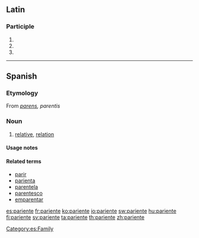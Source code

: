 ==Latin==

===Participle===
{{la-part-form|pariente}}

# {{inflection of|pariens|pariēns|dat|m|s|lang=la}}
# {{inflection of|pariens|pariēns|dat|f|s|lang=la}}
# {{inflection of|pariens|pariēns|dat|n|s|lang=la}}
{{count page|[[Wiktionary:Page count]]}}

----

==Spanish==

===Etymology===
From {{etyl|la|es}} ''[[parens]], parentis''

===Noun===
{{es-noun-mf}}

# [[relative]], [[relation]] {{gloss|member of one's family}}

====Usage notes====

====Related terms====
* [[parir]]
* [[parienta]]
* [[parentela]]
* [[parentesco]]
* [[emparentar]]

[[Category:es:Family]]

[[es:pariente]]
[[fr:pariente]]
[[ko:pariente]]
[[io:pariente]]
[[sw:pariente]]
[[hu:pariente]]
[[fi:pariente]]
[[sv:pariente]]
[[ta:pariente]]
[[th:pariente]]
[[zh:pariente]]